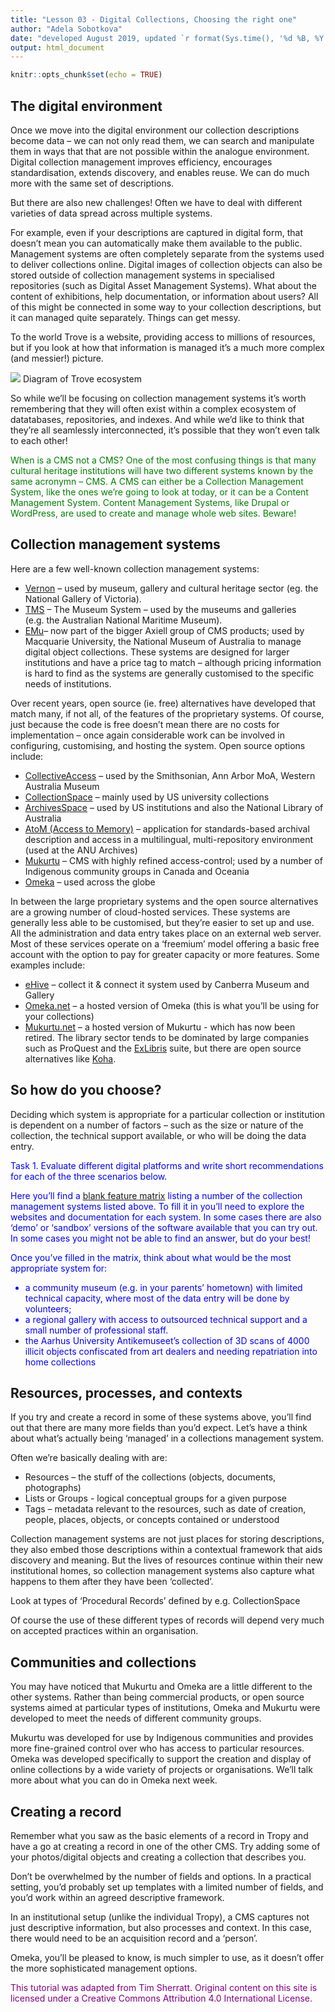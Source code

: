 ```yaml
---
title: "Lesson 03 - Digital Collections, Choosing the right one"
author: "Adela Sobotkova"
date: "developed August 2019, updated `r format(Sys.time(), '%d %B, %Y')`"
output: html_document
---
```


```r
knitr::opts_chunk$set(echo = TRUE)
```

## The digital environment

Once we move into the digital environment our collection descriptions become data – we can not only read them, we can search and manipulate them in ways that that are not possible within the analogue environment. Digital collection management improves efficiency, encourages standardisation, extends discovery, and enables reuse. We can do much more with the same set of descriptions.

But there are also new challenges! Often we have to deal with different varieties of data spread across multiple systems.

For example, even if your descriptions are captured in digital form, that doesn’t mean you can automatically make them available to the public. Management systems are often completely separate from the systems used to deliver collections online. Digital images of collection objects can also be stored outside of collection management systems in specialised repositories (such as Digital Asset Management Systems). What about the content of exhibitions, help documentation, or information about users? All of this might be connected in some way to your collection descriptions, but it can managed quite separately. Things can get messy.

To the world Trove is a website, providing access to millions of resources, but if you look at how that information is managed it’s a much more complex (and messier!) picture.

![](../images/trove_system.png)
Diagram of Trove ecosystem 

So while we’ll be focusing on collection management systems it’s worth remembering that they will often exist within a complex ecosystem of datatabases, repositories, and indexes. And while we’d like to think that they’re all seamlessly interconnected, it’s possible that they won’t even talk to each other!

<font color="green">
When is a CMS not a CMS? One of the most confusing things is that many cultural heritage institutions will have two different systems known by the same acronymn – CMS. A CMS can either be a Collection Management System, like the ones we’re going to look at today, or it can be a Content Management System. Content Management Systems, like Drupal or WordPress, are used to create and manage whole web sites. Beware!
</font>

## Collection management systems
Here are a few well-known collection management systems:

- [Vernon](https://vernonsystems.com/) – used by museum, gallery and cultural heritage sector (eg. the National Gallery of Victoria).
- [TMS](https://www.gallerysystems.com/products-and-services/tms-suite/tms/) – The Museum System – used by the museums and galleries (e.g. the Australian National Maritime Museum).
- [EMu](https://www.axiell.com/)– now part of the bigger Axiell group of CMS products; used by Macquarie University, the National Museum of Australia to manage digital object collections.
These systems are designed for larger institutions and have a price tag to match – although pricing information is hard to find as the systems are generally customised to the specific needs of institutions.

Over recent years, open source (ie. free) alternatives have developed that match many, if not all, of the features of the proprietary systems. Of course, just because the code is free doesn’t mean there are no costs for implementation – once again considerable work can be involved in configuring, customising, and hosting the system. Open source options include:

- [CollectiveAccess](https://collectiveaccess.org/) – used by the Smithsonian, Ann Arbor MoA, Western Australia Museum
- [CollectionSpace](https://www.collectionspace.org/) – mainly used by US university collections
- [ArchivesSpace](https://archivesspace.org/) – used by US institutions and also the National Library of Australia
- [AtoM (Access to Memory)]() –  application for standards-based archival description and access in a multilingual, multi-repository environment (used at the ANU Archives)
- [Mukurtu](https://mukurtu.org/) – CMS with highly refined access-control; used by a number of Indigenous community groups in Canada and Oceania
- [Omeka](https://omeka.org/) – used across the globe

In between the large proprietary systems and the open source alternatives are a growing number of cloud-hosted services. These systems are generally less able to be customised, but they’re easier to set up and use. All the administration and data entry takes place on an external web server. Most of these services operate on a ‘freemium’ model offering a basic free account with the option to pay for greater capacity or more features. Some examples include:

- [eHive](https://ehive.com/) – collect it & connect it system used by Canberra Museum and Gallery
- [Omeka.net](https://www.omeka.net/) – a hosted version of Omeka (this is what you’ll be using for your collections)
- [Mukurtu.net](https://digitalarch.org/what-we-do/) – a hosted version of Mukurtu - which has now been retired.
The library sector tends to be dominated by large companies such as ProQuest and the [ExLibris](https://www.exlibrisgroup.com/) suite, but there are open source alternatives like [Koha](https://koha-community.org/).

## So how do you choose?
Deciding which system is appropriate for a particular collection or institution is dependent on a number of factors – such as the size or nature of the collection, the technical support available, or who will be doing the data entry.

<font color="blue">
Task 1. Evaluate different digital platforms and write short recommendations for each of the three scenarios below.

Here you’ll find a [blank feature matrix](https://drive.google.com/file/d/1RqWDZrwZA0_t0mp2Mh54fVQk03mkUQeV/view?usp=sharing) listing a number of the collection management systems listed above. To fill it in you’ll need to explore the websites and documentation for each system. In some cases there are also ‘demo’ or ‘sandbox’ versions of the software available that you can try out. In some cases you might not be able to find an answer, but do your best!

Once you’ve filled in the matrix, think about what would be the most appropriate system for:

- a community museum (e.g. in your parents' hometown) with limited technical capacity, where most of the data entry will be done by volunteers;
- a regional gallery with access to outsourced technical support and a small number of professional staff.
- the Aarhus University Antikemuseet's collection of 3D scans of 4000 illicit objects confiscated from art dealers and needing repatriation into home collections
</font>

## Resources, processes, and contexts

If you try and create a record in some of these systems above, you'll find out that there are many more fields than you'd expect. Let’s have a think about what’s actually being ‘managed’ in a collections management system.

Often we’re basically dealing with are:

- Resources – the stuff of the collections (objects, documents, photographs)
- Lists or Groups - logical conceptual groups for a given purpose
- Tags – metadata relevant to the resources, such as date of creation, people, places, objects, or concepts contained or understood

Collection management systems are not just places for storing descriptions, they also embed those descriptions within a contextual framework that aids discovery and meaning. But the lives of resources continue within their new institutional homes, so collection management systems also capture what happens to them after they have been ‘collected’.

Look at types of ‘Procedural Records’ defined by e.g. CollectionSpace

Of course the use of these different types of records will depend very much on accepted practices within an organisation.

## Communities and collections
You may have noticed that Mukurtu and Omeka are a little different to the other systems. Rather than being commercial products, or open source systems aimed at particular types of institutions, Omeka and Mukurtu were developed to meet the needs of different community groups.

Mukurtu was developed for use by Indigenous communities and provides more fine-grained control over who has access to particular resources. Omeka was developed specifically to support the creation and display of online collections by a wide variety of projects or organisations. We’ll talk more about what you can do in Omeka next week.

## Creating a record
Remember what you saw as the basic elements of a record in Tropy and have a go at creating a record in one of the other CMS. Try adding some of your photos/digital objects and creating a collection that describes you.

Don’t be overwhelmed by the number of fields and options. In a practical setting, you’d probably set up templates with a limited number of fields, and you’d work within an agreed descriptive framework.

In an institutional setup (unlike the individual Tropy),  a CMS captures not just descriptive information, but also processes and context. In this case, there would need to be an acquisition record and a ‘person’.

Omeka, you’ll be pleased to know, is much simpler to use, as it doesn’t offer the more sophisticated management options.

<font color="purple">
This tutorial was adapted from Tim Sherratt. Original content on this site is licensed under a Creative Commons Attribution 4.0 International License.
</font>